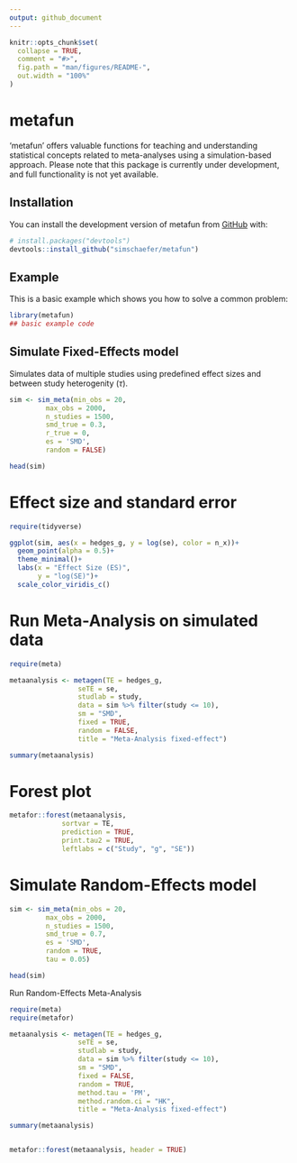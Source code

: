 ```yaml
---
output: github_document
---
```


<!-- README.md is generated from README.Rmd. Please edit that file -->

```r
knitr::opts_chunk$set(
  collapse = TRUE,
  comment = "#>",
  fig.path = "man/figures/README-",
  out.width = "100%"
)
```

# metafun

<!-- badges: start -->
<!-- badges: end -->

'metafun' offers valuable functions for teaching and understanding statistical concepts related to meta-analyses using a simulation-based approach. Please note that this package is currently under development, and full functionality is not yet available.

## Installation

You can install the development version of metafun from [GitHub](https://github.com/) with:

``` r
# install.packages("devtools")
devtools::install_github("simschaefer/metafun")
```

## Example

This is a basic example which shows you how to solve a common problem:

```r
library(metafun)
## basic example code
```

## Simulate Fixed-Effects model

Simulates data of multiple studies using predefined effect sizes and between study heterogenity ($\tau$).

```r
sim <- sim_meta(min_obs = 20,
         max_obs = 2000,
         n_studies = 1500,
         smd_true = 0.3,
         r_true = 0,
         es = 'SMD',
         random = FALSE)

head(sim)
```
# Effect size and standard error

```r
require(tidyverse)

ggplot(sim, aes(x = hedges_g, y = log(se), color = n_x))+
  geom_point(alpha = 0.5)+
  theme_minimal()+
  labs(x = "Effect Size (ES)",
       y = "log(SE)")+
  scale_color_viridis_c()
```

# Run Meta-Analysis on simulated data

```r
require(meta)

metaanalysis <- metagen(TE = hedges_g,
                 seTE = se,
                 studlab = study,
                 data = sim %>% filter(study <= 10),
                 sm = "SMD",
                 fixed = TRUE,
                 random = FALSE,
                 title = "Meta-Analysis fixed-effect")

summary(metaanalysis)

```

# Forest plot
```r
metafor::forest(metaanalysis,
             sortvar = TE,
             prediction = TRUE, 
             print.tau2 = TRUE,
             leftlabs = c("Study", "g", "SE"))

```
# Simulate Random-Effects model

```r
sim <- sim_meta(min_obs = 20,
         max_obs = 2000,
         n_studies = 1500,
         smd_true = 0.7,
         es = 'SMD',
         random = TRUE,
         tau = 0.05)

head(sim)
```

Run Random-Effects Meta-Analysis

```r
require(meta)
require(metafor)

metaanalysis <- metagen(TE = hedges_g,
                 seTE = se,
                 studlab = study,
                 data = sim %>% filter(study <= 10),
                 sm = "SMD",
                 fixed = FALSE,
                 random = TRUE,
                 method.tau = 'PM',
                 method.random.ci = "HK",
                 title = "Meta-Analysis fixed-effect")

summary(metaanalysis)


metafor::forest(metaanalysis, header = TRUE)
```

